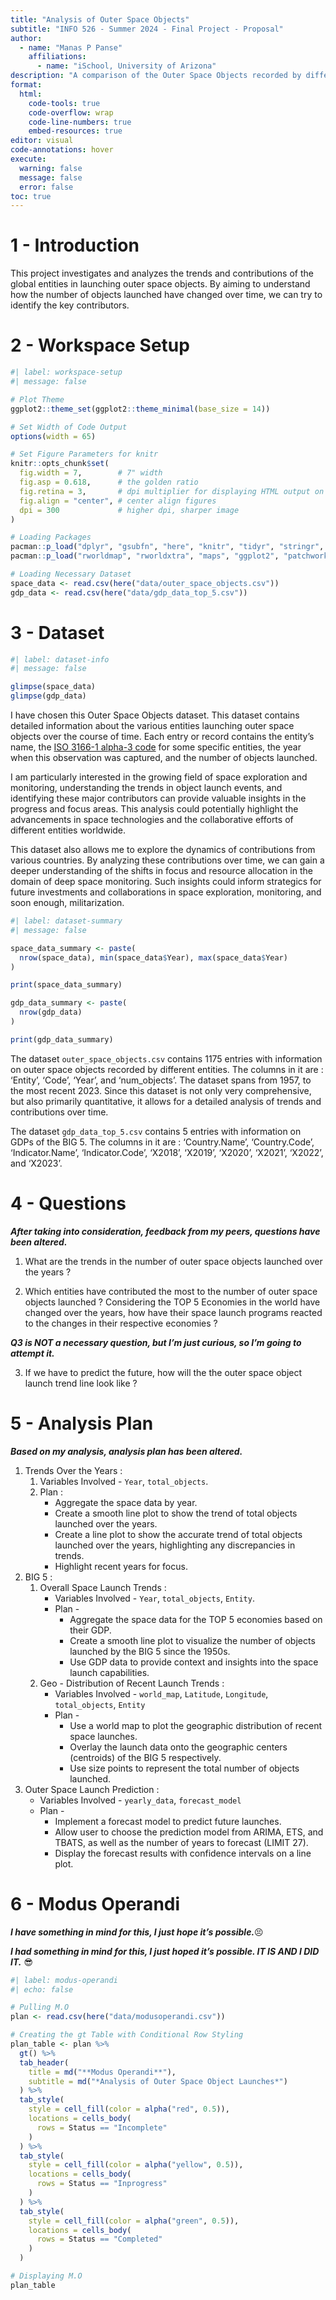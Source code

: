 ```yaml
---
title: "Analysis of Outer Space Objects"
subtitle: "INFO 526 - Summer 2024 - Final Project - Proposal"
author:
  - name: "Manas P Panse"
    affiliations:
      - name: "iSchool, University of Arizona"
description: "A comparison of the Outer Space Objects recorded by different entities since the 1950s."
format:
  html:
    code-tools: true
    code-overflow: wrap
    code-line-numbers: true
    embed-resources: true
editor: visual
code-annotations: hover
execute:
  warning: false
  message: false
  error: false
toc: true
---
```


# 1 - Introduction

This project investigates and analyzes the trends and contributions of the global entities in launching outer space objects. By aiming to understand how the number of objects launched have changed over time, we can try to identify the key contributors.

# 2 - Workspace Setup

```r
#| label: workspace-setup
#| message: false

# Plot Theme
ggplot2::theme_set(ggplot2::theme_minimal(base_size = 14))

# Set Width of Code Output
options(width = 65)

# Set Figure Parameters for knitr
knitr::opts_chunk$set(
  fig.width = 7,        # 7" width
  fig.asp = 0.618,      # the golden ratio
  fig.retina = 3,       # dpi multiplier for displaying HTML output on retina
  fig.align = "center", # center align figures
  dpi = 300             # higher dpi, sharper image
)

# Loading Packages
pacman::p_load("dplyr", "gsubfn", "here", "knitr", "tidyr", "stringr", "tidyverse")
pacman::p_load("rworldmap", "rworldxtra", "maps", "ggplot2", "patchwork", "gtable", "gt")

# Loading Necessary Dataset
space_data <- read.csv(here("data/outer_space_objects.csv"))
gdp_data <- read.csv(here("data/gdp_data_top_5.csv"))
```

# 3 - Dataset

```r
#| label: dataset-info
#| message: false

glimpse(space_data)
glimpse(gdp_data)
```

I have chosen this Outer Space Objects dataset. This dataset contains detailed information about the various entities launching outer space objects over the course of time. Each entry or record contains the entity's name, the [ISO 3166-1 alpha-3 code](https://en.wikipedia.org/wiki/ISO_3166-1_alpha-3) for some specific entities, the year when this observation was captured, and the number of objects launched.

I am particularly interested in the growing field of space exploration and monitoring, understanding the trends in object launch events, and identifying these major contributors can provide valuable insights in the progress and focus areas. This analysis could potentially highlight the advancements in space technologies and the collaborative efforts of different entities worldwide.

This dataset also allows me to explore the dynamics of contributions from various countries. By analyzing these contributions over time, we can gain a deeper understanding of the shifts in focus and resource allocation in the domain of deep space monitoring. Such insights could inform strategics for future investments and collaborations in space exploration, monitoring, and soon enough, militarization.

```r
#| label: dataset-summary
#| message: false

space_data_summary <- paste(
  nrow(space_data), min(space_data$Year), max(space_data$Year)
)

print(space_data_summary)

gdp_data_summary <- paste(
  nrow(gdp_data)
)

print(gdp_data_summary)
```

The dataset `outer_space_objects.csv` contains 1175 entries with information on outer space objects recorded by different entities. The columns in it are : 'Entity', 'Code', 'Year', and 'num_objects'. The dataset spans from 1957, to the most recent 2023. Since this dataset is not only very comprehensive, but also primarily quantitative, it allows for a detailed analysis of trends and contributions over time.

The dataset `gdp_data_top_5.csv` contains 5 entries with information on GDPs of the BIG 5. The columns in it are : 'Country.Name', 'Country.Code', 'Indicator.Name', 'Indicator.Code', 'X2018', 'X2019', 'X2020', 'X2021', 'X2022', and 'X2023'.

# 4 - Questions

***After taking into consideration, feedback from my peers, questions have been altered.***

(1) What are the trends in the number of outer space objects launched over the years ?

(2) Which entities have contributed the most to the number of outer space objects launched ? Considering the TOP 5 Economies in the world have changed over the years, how have their space launch programs reacted to the changes in their respective economies ?

***Q3 is NOT a necessary question, but I'm just curious, so I'm going to attempt it.***

(3) If we have to predict the future, how will the the outer space object launch trend line look like ?

# 5 - Analysis Plan

***Based on my analysis, analysis plan has been altered.***

1.  Trends Over the Years :
    1.  Variables Involved - `Year`, `total_objects`.
    2.  Plan :
        -   Aggregate the space data by year.
        -   Create a smooth line plot to show the trend of total objects launched over the years.
        -   Create a line plot to show the accurate trend of total objects launched over the years, highlighting any discrepancies in trends.
        -   Highlight recent years for focus.
2.  BIG 5 :
    1.  Overall Space Launch Trends :
        -   Variables Involved - `Year`, `total_objects`, `Entity`.
        -   Plan -
            -   Aggregate the space data for the TOP 5 economies based on their GDP.
            -   Create a smooth line plot to visualize the number of objects launched by the BIG 5 since the 1950s.
            -   Use GDP data to provide context and insights into the space launch capabilities.
    2.  Geo - Distribution of Recent Launch Trends :
        -   Variables Involved - `world_map`, `Latitude`, `Longitude`, `total_objects`, `Entity`
        -   Plan -
            -   Use a world map to plot the geographic distribution of recent space launches.
            -   Overlay the launch data onto the geographic centers (centroids) of the BIG 5 respectively.
            -   Use size points to represent the total number of objects launched.
3.  Outer Space Launch Prediction :
    -   Variables Involved - `yearly_data`, `forecast_model`
    -   Plan -
        -   Implement a forecast model to predict future launches.
        -   Allow user to choose the prediction model from ARIMA, ETS, and TBATS, as well as the number of years to forecast (LIMIT 27).
        -   Display the forecast results with confidence intervals on a line plot.

# 6 - Modus Operandi

***I have something in mind for this, I just hope it's possible.***😣

***I had something in mind for this, I just hoped it's possible. IT IS AND I DID IT.*** 😎

```r
#| label: modus-operandi
#| echo: false

# Pulling M.O
plan <- read.csv(here("data/modusoperandi.csv"))

# Creating the gt Table with Conditional Row Styling
plan_table <- plan %>%
  gt() %>%
  tab_header(
    title = md("**Modus Operandi**"),
    subtitle = md("*Analysis of Outer Space Object Launches*")
  ) %>%
  tab_style(
    style = cell_fill(color = alpha("red", 0.5)),
    locations = cells_body(
      rows = Status == "Incomplete"
    )
  ) %>%
  tab_style(
    style = cell_fill(color = alpha("yellow", 0.5)),
    locations = cells_body(
      rows = Status == "Inprogress"
    )
  ) %>%
  tab_style(
    style = cell_fill(color = alpha("green", 0.5)),
    locations = cells_body(
      rows = Status == "Completed"
    )
  )

# Displaying M.O
plan_table
```
